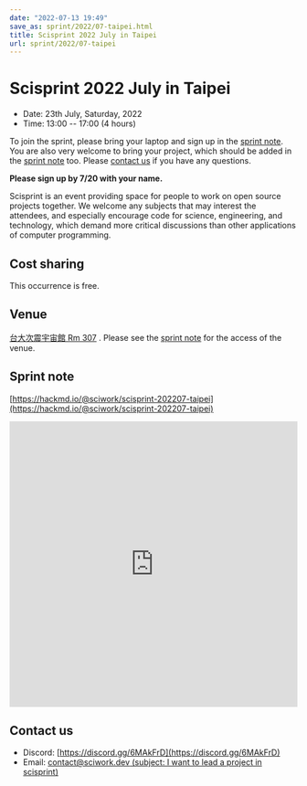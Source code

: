 ```yaml
---
date: "2022-07-13 19:49"
save_as: sprint/2022/07-taipei.html
title: Scisprint 2022 July in Taipei
url: sprint/2022/07-taipei
---
```


# Scisprint 2022 July in Taipei

- Date: 23th July, Saturday, 2022
- Time: 13:00 \-- 17:00 (4 hours)

To join the sprint, please bring your laptop and sign up in the [sprint
note](#sprint-note). You are also very welcome to bring your project,
which should be added in the [sprint note](#sprint-note) too. Please
[contact us](#contact-us) if you have any questions.

**Please sign up by 7/20 with your name.**

Scisprint is an event providing space for people to work on open source
projects together. We welcome any subjects that may interest the
attendees, and especially encourage code for science, engineering, and
technology, which demand more critical discussions than other
applications of computer programming.

## Cost sharing

This occurrence is free.

## Venue

[台大次震宇宙館 Rm 307](https://lecospa.ntu.edu.tw) . Please see the
[sprint note](#sprint-note) for the access of the venue.

<Map src="https://www.google.com/maps/embed?pb=!1m18!1m12!1m3!1d1162.6903190403807!2d121.53660768876628!3d25.022387907642923!2m3!1f0!2f0!3f0!3m2!1i1024!2i768!4f13.1!3m3!1m2!1s0x3442aa27fb964d21%3A0xcb55bd1e87dde64f!2z5Y-w5aSn5qyh6ZyH5a6H5a6Z6aSo!5e0!3m2!1szh-TW!2stw!4v1657713133306!5m2!1szh-TW!2stw" />

## Sprint note

[https://hackmd.io/@sciwork/scisprint-202207-taipei](https://hackmd.io/@sciwork/scisprint-202207-taipei)

<iframe
  width="100%"
  height="500"
  src="https://hackmd.io/@sciwork/scisprint-202207-taipei"
  frameBorder="0"
></iframe>

## Contact us

- Discord: [https://discord.gg/6MAkFrD](https://discord.gg/6MAkFrD)
- Email: [contact@sciwork.dev (subject: I want to lead a project in
  scisprint)](mailto:contact@sciwork.dev?subject=[sciwork]%20I%20want%20to%20lead%20a%20project%20in%20scisprint)
